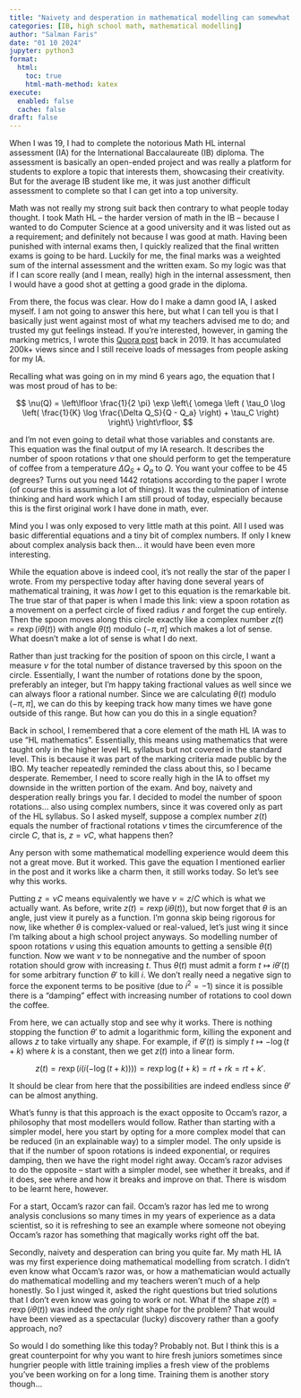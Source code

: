 ```yaml
---
title: "Naivety and desperation in mathematical modelling can somewhat push you far"
categories: [IB, high school math, mathematical modelling]
author: "Salman Faris"
date: "01 10 2024"
jupyter: python3
format:
  html:
    toc: true
    html-math-method: katex
execute: 
  enabled: false
  cache: false
draft: false
---
```


When I was 19, I had to complete the notorious Math HL internal assessment (IA) for the International Baccalaureate (IB) diploma. The assessment is basically an open-ended project and was really a platform for students to explore a topic that interests them, showcasing their creativity. But for the average IB student like me, it was just another difficult assessment to complete so that I can get into a top university.

Math was not really my strong suit back then contrary to what people today thought. I took Math HL – the harder version of math in the IB – because I wanted to do Computer Science at a good university and it was listed out as a requirement; and definitely not because I was good at math. Having been punished with internal exams then, I quickly realized that the final written exams is going to be hard. Luckily for me, the final marks was a weighted sum of the internal assessment and the written exam. So my logic was that if I can score really (and I mean, really) high in the internal assessment, then I would have a good shot at getting a good grade in the diploma.

From there, the focus was clear. How do I make a damn good IA, I asked myself. I am not going to answer this here, but what I can tell you is that I basically just went against most of what my teachers advised me to do; and trusted my gut feelings instead. If you're interested, however, in gaming the marking metrics, I wrote this [Quora post](https://qr.ae/pvxOiO) back in 2019. It has accumulated 200k+ views since and I still receive loads of messages from people asking for my IA. 

Recalling what was going on in my mind 6 years ago, the equation that I was most proud of has to be:

$$
\nu(Q) = \left\lfloor \frac{1}{2 \pi} \exp \left\{ \omega \left ( \tau_0 \log \left( \frac{1}{K} \log \frac{\Delta Q_S}{Q - Q_a} \right) + \tau_C \right) \right\} \right\rfloor,
$$

and I'm not even going to detail what those variables and constants are. This equation was the final output of my IA research. It describes the number of spoon rotations $\nu$ that one should perform to get the temperature of coffee from a temperature $\Delta Q_S + Q_a$ to $Q$. You want your coffee to be 45 degrees? Turns out you need 1442 rotations according to the paper I wrote (of course this is assuming a lot of things). It was the culmination of intense thinking and hard work which I am still proud of today, especially because this is the first original work I have done in math, ever.

Mind you I was only exposed to very little math at this point. All I used was basic differential equations and a tiny bit of complex numbers. If only I knew about complex analysis back then... it would have been even more interesting.

While the equation above is indeed cool, it's not really the star of the paper I wrote. From my perspective today after having done several years of mathematical training, it was *how* I get to this equation is the remarkable bit. The true star of that paper is when I made this link: view a spoon rotation as a movement on a perfect circle of fixed radius $r$ and forget the cup entirely. Then the spoon moves along this circle exactly like a complex number $z(t) = r \exp (i \theta(t))$ with angle $\theta(t)$ modulo $(-\pi, \pi]$ which makes a lot of sense. What doesn't make a lot of sense is what I do next.

Rather than just tracking for the position of spoon on this circle, I want a measure $\nu$ for the total number of distance traversed by this spoon on the circle. Essentially, I want the number of rotations done by the spoon, preferably an integer, but I'm happy taking fractional values as well since we can always floor a rational number. Since we are calculating $\theta(t)$ modulo $(-\pi, \pi]$, we can do this by keeping track how many times we have gone outside of this range. But how can you do this in a single equation?

Back in school, I remembered that a core element of the math HL IA was to use "HL mathematics". Essentially, this means using mathematics that were taught only in the higher level HL syllabus but not covered in the standard level. This is because it was part of the marking criteria made public by the IBO. My teacher repeatedly reminded the class about this, so I became desperate. Remember, I need to score really high in the IA to offset my downside in the written portion of the exam. And boy, naivety and desperation really brings you far. I decided to model the number of spoon rotations... also using complex numbers, since it was covered only as part of the HL syllabus. So I asked myself, suppose a complex number $z(t)$ equals the number of fractional rotations $\nu$ times the circumference of the circle $C$, that is, $z = \nu C$, what happens then?

Any person with some mathematical modelling experience would deem this not a great move. But it worked. This gave the equation I mentioned earlier in the post and it works like a charm then, it still works today. So let's see why this works.

Putting $z = \nu C$ means equivalently we have $\nu = z/C$ which is what we actually want. As before, write $z(t) = r \exp (i \theta (t))$, but now forget that $\theta$ is an angle, just view it purely as a function. I'm gonna skip being rigorous for now, like whether $\theta$ is complex-valued or real-valued, let's just wing it since I'm talking about a high school project anyways. So modelling number of spoon rotations $\nu$ using this equation amounts to getting a sensible $\theta(t)$ function. Now we want $\nu$ to be nonnegative and the number of spoon rotation should grow with increasing $t$. Thus $\theta(t)$ must admit a form $t \mapsto i\theta'(t)$ for some arbitrary function $\theta'$ to kill $i$. We don't really need a negative sign to force the exponent terms to be positive (due to $i^2=-1$) since it is possible there is a "damping" effect with increasing number of rotations to cool down the coffee.

From here, we can actually stop and see why it works. There is nothing stopping the function $\theta'$ to admit a logarithmic form, killing the exponent and allows $z$ to take virtually any shape. For example, if $\theta'(t)$ is simply $t \mapsto -\log(t+k)$ where $k$ is a constant, then we get $z(t)$ into a linear form.

$$
z(t) = r \exp (i (i (- \log(t+k)))) = r \exp \log(t+k) = rt + rk = rt + k'.
$$

It should be clear from here that the possibilities are indeed endless since $\theta'$ can be almost anything.

What's funny is that this approach is the exact opposite to Occam's razor, a philosophy that most modellers would follow. Rather than starting with a simpler model, here you start by opting for a more complex model that can be reduced (in an explainable way) to a simpler model. The only upside is that if the number of spoon rotations is indeed exponential, or requires damping, then we have the right model right away. Occam's razor advises to do the opposite – start with a simpler model, see whether it breaks, and if it does, see where and how it breaks and improve on that. There is wisdom to be learnt here, however.

For a start, Occam's razor can fail. Occam's razor has led me to wrong analysis conclusions so many times in my years of experience as a data scientist, so it is refreshing to see an example where someone not obeying Occam's razor has something that magically works right off the bat.

Secondly, naivety and desperation can bring you quite far. My math HL IA was my first experience doing mathematical modelling from scratch. I didn't even know what Occam's razor was, or how a mathematician would actually do mathematical modelling and my teachers weren't much of a help honestly. So I just winged it, asked the right questions but tried solutions that I don't even know was going to work or not. What if the shape $z(t) = r \exp (i \theta(t))$ was indeed the *only* right shape for the problem? That would have been viewed as a spectacular (lucky) discovery rather than a goofy approach, no?

So would I do something like this today? Probably not. But I think this is a great counterpoint for why you want to hire fresh juniors sometimes since hungrier people with little training implies a fresh view of the problems you've been working on for a long time. Training them is another story though...